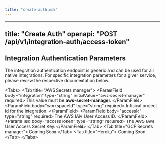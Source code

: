 ```yaml
---
title: "create-auth.mdx"
---
```


---
title: "Create Auth"
openapi: "POST /api/v1/integration-auth/access-token"
---

## Integration Authentication Parameters

The integration authentication endpoint is generic and can be used for all native integrations. 
For specific integration parameters for a given service, please review the respective documentation below.

&lt;Tabs&gt;
  &lt;Tab title="AWS Secrets manager"&gt;
    &lt;ParamField body="integration" type="string" initialValue="aws-secret-manager" required&gt;
				This value must be **aws-secret-manager**.
		&lt;/ParamField&gt;
    &lt;ParamField body="workspaceId" type="string" required&gt;
				Infisical project id for the integration.
		&lt;/ParamField&gt;
    &lt;ParamField body="accessId" type="string" required&gt;
				The AWS IAM User Access ID.
		&lt;/ParamField&gt;
    &lt;ParamField body="accessToken" type="string" required&gt;
				The AWS IAM User Access Secret Key.
		&lt;/ParamField&gt;
  &lt;/Tab&gt;
  &lt;Tab title="GCP Secrets manager"&gt;
    Coming Soon
  &lt;/Tab&gt;
  &lt;Tab title="Heroku"&gt;
				Coming Soon
  &lt;/Tab&gt;
&lt;/Tabs&gt;
